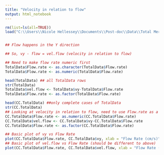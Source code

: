 ```yaml
---
title: "Velocity in relation to flow"
output: html_notebook
---
```



```r
rm(list=ls(all=TRUE))
load("C:\\Users\\Nicole Hellessey\\Documents\\Post-doc\\Data\\Total Merged Data File.Rdata")


## Flow happens in the Y direction

## So, vy - flow = vel.flow (velocity in relation to flow)

## Need to make flow rate numeric first
TotalData$Flow.rate <- as.character(TotalData$Flow.rate)
TotalData$Flow.rate <- as.numeric(TotalData$Flow.rate)

head(TotalData) ## all TotalData rows
str(TotalData)
TotalData$vel.flow <- TotalData$vy-TotalData$Flow.rate
TotalData$Flow.rate <- as.factor(TotalData$Flow.rate)

head(CC.TotalData) ##only complete cases of TotalData 
str(CC.TotalData)
## Looking at velocity in relation to flow, need to use Flow.rate as a number (change to character THEN numeric)
CC.TotalData$Flow.rate <- as.numeric(CC.TotalData$Flow.rate)
CC.TotalData$vel.flow <- CC.TotalData$vy-CC.TotalData$Flow.rate
CC.TotalData$Flow.rate <- as.factor(CC.TotalData$Flow.rate)

## Basic plot of vy vs Flow Rate
plot(CC.TotalData$Flow.rate, CC.TotalData$vy, xlab = "Flow Rate (cm/s)", ylab = "Velocity in Y direction (vy, cm/s)")
## Basic plot of vel.flow vs Flow Rate (should be different to above)
plot(CC.TotalData$Flow.rate, CC.TotalData$vel.flow, xlab = "Flow Rate (cm/s)", ylab = "Velocity in Y direction minus flow (vel.flow, cm/s)")

```


